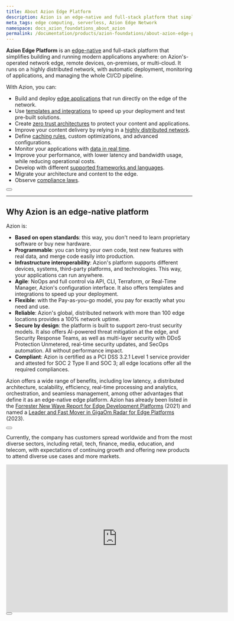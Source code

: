 ```yaml
---
title: About Azion Edge Platform
description: Azion is an edge-native and full-stack platform that simplifies building and running modern applications anywhere.
meta_tags: edge computing, serverless, Azion Edge Network
namespace: docs_azion_foundations_about_azion
permalink: /documentation/products/azion-foundations/about-azion-edge-platform/
---
```


**Azion Edge Platform** is an [edge-native](#why-is-azion-an-edge-native-platform) and full-stack platform that simplifies building and running modern applications anywhere: on Azion's-operated network edge, remote devices, on-premises, or multi-cloud. It runs on a highly distributed network, with automatic deployment, monitoring of applications, and managing the whole CI/CD pipeline.

With Azion, you can:

- Build and deploy [edge applications](/en/documentation/products/edge-application/) that run directly on the edge of the network.
- Use [templates and integrations](/en/documentation/products/marketplace/) to speed up your deployment and test pre-built solutions.
- Create [zero trust architectures](https://www.azion.com/en/blog/first-steps-to-simplify-the-zero-trust-model-adoption/) to protect your content and applications.
- Improve your content delivery by relying in a [highly distributed network](/en/products/edge-network/).
- Define [caching rules](/en/documentation/products/edge-application/edge-caching/), custom optimizations, and advanced configurations.
- Monitor your applications with [data in real time](/en/documentation/products/real-time-metrics/). 
- Improve your performance, with lower latency and bandwidth usage, while reducing operational costs.
- Develop with different [supported frameworks and languages](/en/documentation/products/edge-application/edge-functions/runtime/overview/#supported-frameworks).
- Migrate your architecture and content to the edge.
- Observe [compliance laws](https://www.azion.com/en/compliance/).

<Button href="/en/documentation/products/azion-foundations/how-azion-edge-platform-works/" text="Go to how Azion Edge Platform works reference">

</Button>

---

## Why Azion is an edge-native platform

Azion is:

- **Based on open standards**: this way, you don't need to learn proprietary software or buy new hardware.
- **Programmable**: you can bring your own code, test new features with real data, and merge code easily into production.
- **Infrastructure interoperability**: Azion's platform supports different devices, systems, third-party platforms, and technologies. This way, your applications can run anywhere.
- **Agile**: NoOps and full control via API, CLI, Terraform, or Real-Time Manager, Azion's configuration interface. It also offers templates and integrations to speed up your deployment.
- **Flexible**: with the Pay-as-you-go model, you pay for exactly what you need and use.
- **Reliable**: Azion's global, distributed network with more than 100 edge locations provides a 100% network uptime.
- **Secure by design**: the platform is built to support zero-trust security models. It also offers AI-powered threat mitigation at the edge, and Security Response Teams, as well as multi-layer security with DDoS Protection Unmetered, real-time security updates, and SecOps automation. All without performance impact.
- **Compliant**: Azion is certified as a PCI DSS 3.2.1 Level 1 service provider and attested for SOC 2 Type II and SOC 3; all edge locations offer all the required compliances.

Azion offers a wide range of benefits, including low latency, a distributed architecture, scalability, efficiency, real-time processing and analytics, orchestration, and seamless management, among other advantages that define it as an edge-native edge platform. Azion has already been listed in the [Forrester New Wave Report for Edge Development Platforms](https://www.azion.com/en/blog/azion-listed-in-forrester-new-wave-edge-platforms/) (2021) and named a [Leader and Fast Mover in GigaOm Radar for Edge Platforms](https://www.azion.com/en/blog/azion-named-leader-fast-mover-gigaom-report/) (2023). 

<Button href="/en/documentation/products/edge-foundations/what-edge-computing-is/" text="Go to edge foundations">

</Button>

Currently, the company has customers spread worldwide and from the most diverse sectors, including retail, tech, finance, media, education, and telecom, with expectations of continuing growth and offering new products to attend diverse use cases and more markets.

<iframe
    src="https://youtu.be/IMxOiJZWNY0?feature=shared"
    loading="lazy"
    width="600"
    height="400"
    title="Azion Manifesto"
    frameborder="0"
    allow="accelerometer; autoplay; clipboard-write; encrypted-media; gyroscope; picture-in-picture; web-share"
    allowfullscreen></iframe>

<Button href="https://www.azion.com/en/about-us/" text="Go to About us page">

</Button>
